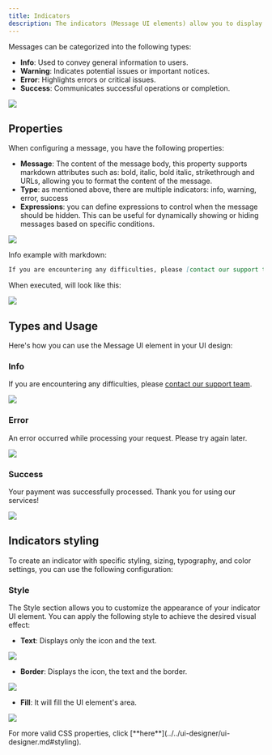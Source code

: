 ```yaml
---
title: Indicators
description: The indicators (Message UI elements) allow you to display different types of messages.
---
```


Messages can be categorized into the following types:

* **Info**: Used to convey general information to users.
* **Warning**: Indicates potential issues or important notices.
* **Error**: Highlights errors or critical issues.
* **Success**: Communicates successful operations or completion.


![](https://s3.eu-west-1.amazonaws.com/docx.flowx.ai/release34/indicators_gen.png)

## Properties

When configuring a message, you have the following properties:

- **Message**: The content of the message body, this property supports markdown attributes such as: bold, italic, bold italic, strikethrough and URLs, allowing you to format the content of the message. 
- **Type**: as mentioned above, there are multiple indicators: info, warning, error, success
- **Expressions**: you can define expressions to control when the message should be hidden. This can be useful for dynamically showing or hiding messages based on specific conditions.


![](https://s3.eu-west-1.amazonaws.com/docx.flowx.ai/release34/indicators_prop.png)


Info example with markdown:

```markdown
If you are encountering any difficulties, please [contact our support team](mailto:support@flowx.ai).
```

When executed, will look like this:

![](https://s3.eu-west-1.amazonaws.com/docx.flowx.ai/release34/indicators1.png)

## Types and Usage

Here's how you can use the Message UI element in your UI design:

### Info

If you are encountering any difficulties, please [contact our support team](mailto:support@flowx.ai).

![](https://s3.eu-west-1.amazonaws.com/docx.flowx.ai/release34/info_indicator.png)


### Error

An error occurred while processing your request. Please try again later.

![](https://s3.eu-west-1.amazonaws.com/docx.flowx.ai/release34/indicator_error.png)


### Success

Your payment was successfully processed. Thank you for using our services!

![](https://s3.eu-west-1.amazonaws.com/docx.flowx.ai/release34/indicator_success.png)

## Indicators styling


To create an indicator with specific styling, sizing, typography, and color settings, you can use the following configuration:

### Style

The Style section allows you to customize the appearance of your indicator UI element. You can apply the following style to achieve the desired visual effect:

- **Text**: Displays only the icon and the text.

![](https://s3.eu-west-1.amazonaws.com/docx.flowx.ai/release34/indicator_text.png)

- **Border**: Displays the icon, the text and the border.

![](https://s3.eu-west-1.amazonaws.com/docx.flowx.ai/release34/indicator_border.png)

- **Fill**: It will fill the UI element's area.

![](https://s3.eu-west-1.amazonaws.com/docx.flowx.ai/release34/indicator_fill.png)

<Tip>
For more valid CSS properties, click [**here**](../../ui-designer/ui-designer.md#styling).
</Tip>



